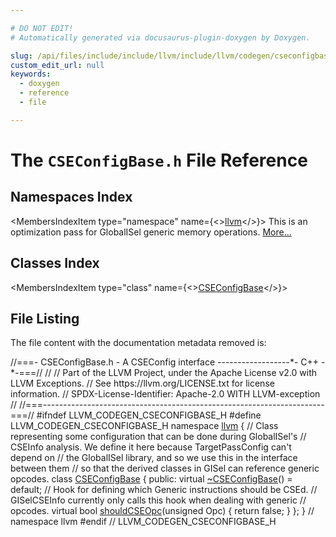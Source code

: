 ```yaml
---

# DO NOT EDIT!
# Automatically generated via docusaurus-plugin-doxygen by Doxygen.

slug: /api/files/include/include/llvm/include/llvm/codegen/cseconfigbase-h
custom_edit_url: null
keywords:
  - doxygen
  - reference
  - file

---
```





# The `CSEConfigBase.h` File Reference

<DoxygenPage pluginConfig={pluginConfig}>



## Namespaces Index

<MembersIndex>

<MembersIndexItem
  type="namespace"
  name={<><a href="/docs/api/namespaces/llvm">llvm</a></>}>
This is an optimization pass for GlobalISel generic memory operations. <a href="/docs/api/namespaces/llvm/#details">More...</a>
</MembersIndexItem>

</MembersIndex>

## Classes Index

<MembersIndex>

<MembersIndexItem
  type="class"
  name={<><a href="/docs/api/classes/llvm/cseconfigbase">CSEConfigBase</a></>}>
</MembersIndexItem>

</MembersIndex>


## File Listing

The file content with the documentation metadata removed is:

<ProgramListing>

<Link id="l00001" /><CodeLine lineNumber="1"><span class="doxyHighlightComment">//===- CSEConfigBase.h - A CSEConfig interface ------------------&#42;- C++ -&#42;-===//</span></CodeLine>
<Link id="l00002" /><CodeLine lineNumber="2"><span class="doxyHighlightComment">//</span></CodeLine>
<Link id="l00003" /><CodeLine lineNumber="3"><span class="doxyHighlightComment">// Part of the LLVM Project, under the Apache License v2.0 with LLVM Exceptions.</span></CodeLine>
<Link id="l00004" /><CodeLine lineNumber="4"><span class="doxyHighlightComment">// See https://llvm.org/LICENSE.txt for license information.</span></CodeLine>
<Link id="l00005" /><CodeLine lineNumber="5"><span class="doxyHighlightComment">// SPDX-License-Identifier: Apache-2.0 WITH LLVM-exception</span></CodeLine>
<Link id="l00006" /><CodeLine lineNumber="6"><span class="doxyHighlightComment">//</span></CodeLine>
<Link id="l00007" /><CodeLine lineNumber="7"><span class="doxyHighlightComment">//===----------------------------------------------------------------------===//</span></CodeLine>
<Link id="l00008" /><CodeLine lineNumber="8"></CodeLine>
<Link id="l00009" /><CodeLine lineNumber="9"><span class="doxyHighlightPreprocessor">#ifndef LLVM&#95;CODEGEN&#95;CSECONFIGBASE&#95;H</span></CodeLine>
<Link id="l00010" /><CodeLine lineNumber="10"><span class="doxyHighlightPreprocessor">#define LLVM&#95;CODEGEN&#95;CSECONFIGBASE&#95;H</span></CodeLine>
<Link id="l00011" /><CodeLine lineNumber="11"></CodeLine>
<Link id="l00012" /><CodeLine lineNumber="12"><span class="doxyHighlightKeyword">namespace </span><span class="doxyHighlight"><a href="/docs/api/namespaces/llvm">llvm</a> &#123;</span></CodeLine>
<Link id="l00013" /><CodeLine lineNumber="13"><span class="doxyHighlightComment">// Class representing some configuration that can be done during GlobalISel&#39;s</span></CodeLine>
<Link id="l00014" /><CodeLine lineNumber="14"><span class="doxyHighlightComment">// CSEInfo analysis. We define it here because TargetPassConfig can&#39;t depend on</span></CodeLine>
<Link id="l00015" /><CodeLine lineNumber="15"><span class="doxyHighlightComment">// the GlobalISel library, and so we use this in the interface between them</span></CodeLine>
<Link id="l00016" /><CodeLine lineNumber="16"><span class="doxyHighlightComment">// so that the derived classes in GISel can reference generic opcodes.</span></CodeLine>
<Link id="l00017" /><CodeLine lineNumber="17" lineLink="/docs/api/classes/llvm/cseconfigbase"><span class="doxyHighlightKeyword">class </span><span class="doxyHighlight"><a href="/docs/api/classes/llvm/cseconfigbase">CSEConfigBase</a> &#123;</span></CodeLine>
<Link id="l00018" /><CodeLine lineNumber="18"><span class="doxyHighlightKeyword">public</span><span class="doxyHighlight">:</span></CodeLine>
<Link id="l00019" /><CodeLine lineNumber="19" lineLink="/docs/api/classes/llvm/cseconfigbase/#aba2658975836845fe318279ba0702b93"><span class="doxyHighlight">  </span><span class="doxyHighlightKeyword">virtual</span><span class="doxyHighlight"> <a href="/docs/api/classes/llvm/cseconfigbase/#aba2658975836845fe318279ba0702b93">~CSEConfigBase</a>() = </span><span class="doxyHighlightKeywordFlow">default</span><span class="doxyHighlight">;</span></CodeLine>
<Link id="l00020" /><CodeLine lineNumber="20"><span class="doxyHighlight">  </span><span class="doxyHighlightComment">// Hook for defining which Generic instructions should be CSEd.</span></CodeLine>
<Link id="l00021" /><CodeLine lineNumber="21"><span class="doxyHighlight">  </span><span class="doxyHighlightComment">// GISelCSEInfo currently only calls this hook when dealing with generic</span></CodeLine>
<Link id="l00022" /><CodeLine lineNumber="22"><span class="doxyHighlight">  </span><span class="doxyHighlightComment">// opcodes.</span></CodeLine>
<Link id="l00023" /><CodeLine lineNumber="23" lineLink="/docs/api/classes/llvm/cseconfigbase/#ac9c3f588f18e447c7114623e0ad785da"><span class="doxyHighlight">  </span><span class="doxyHighlightKeyword">virtual</span><span class="doxyHighlight"> </span><span class="doxyHighlightKeywordType">bool</span><span class="doxyHighlight"> <a href="/docs/api/classes/llvm/cseconfigbase/#ac9c3f588f18e447c7114623e0ad785da">shouldCSEOpc</a>(</span><span class="doxyHighlightKeywordType">unsigned</span><span class="doxyHighlight"> Opc) &#123; </span><span class="doxyHighlightKeywordFlow">return</span><span class="doxyHighlight"> </span><span class="doxyHighlightKeyword">false</span><span class="doxyHighlight">; &#125;</span></CodeLine>
<Link id="l00024" /><CodeLine lineNumber="24"><span class="doxyHighlight">&#125;;</span></CodeLine>
<Link id="l00025" /><CodeLine lineNumber="25"></CodeLine>
<Link id="l00026" /><CodeLine lineNumber="26"><span class="doxyHighlight">&#125; </span><span class="doxyHighlightComment">// namespace llvm</span></CodeLine>
<Link id="l00027" /><CodeLine lineNumber="27"></CodeLine>
<Link id="l00028" /><CodeLine lineNumber="28"><span class="doxyHighlightPreprocessor">#endif </span><span class="doxyHighlightComment">// LLVM&#95;CODEGEN&#95;CSECONFIGBASE&#95;H</span></CodeLine>

</ProgramListing>


</DoxygenPage>
